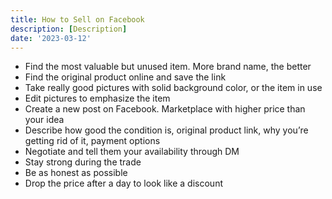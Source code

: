 ```yaml
---
title: How to Sell on Facebook
description: [Description]
date: '2023-03-12'
---
```


-   Find the most valuable but unused item. More brand name, the better
-   Find the original product online and save the link
-   Take really good pictures with solid background color, or the item in use
-   Edit pictures to emphasize the item
-   Create a new post on Facebook. Marketplace with higher price than your idea
-   Describe how good the condition is, original product link, why you’re getting rid of it, payment options
-   Negotiate and tell them your availability through DM
-   Stay strong during the trade
-   Be as honest as possible
-   Drop the price after a day to look like a discount
